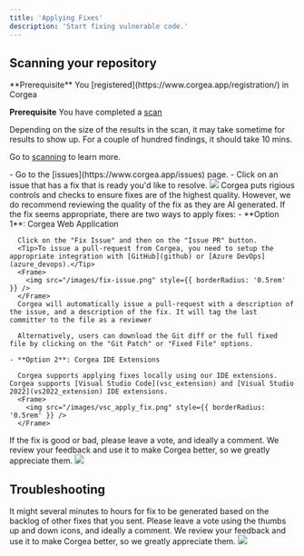 ```yaml
---
title: 'Applying Fixes'
description: 'Start fixing vulnerable code.'
---
```



## Scanning your repository

<Info>
  **Prerequisite** You [registered](https://www.corgea.app/registration/) in Corgea

  **Prerequisite** You have completed a [scan](scanning)
</Info>

  Depending on the size of the results in the scan, it may take sometime for results to show up. For a couple of hundred findings, it should take 10 mins. 

  Go to [scanning](scanning) to learn more.

<Steps>
  <Step title="Select an Issue">
    - Go to the [issues](https://www.corgea.app/issues) page.
    - Click on an issue that has a fix that is ready you'd like to resolve.
    <Frame>
      <img src="/images/fix-status.png" style={{ borderRadius: '0.5rem' }} />
    </Frame>
  </Step>
  <Step title="Review the fix">
    Corgea puts rigious controls and checks to ensure fixes are of the highest quality. However, we do recommend reviewing the quality of the fix as they are AI generated.
  </Step>
  <Step title="Apply the fix">
    If the fix seems appropriate, there are two ways to apply fixes:
    - **Option 1**: Corgea Web Application 

      Click on the "Fix Issue" and then on the "Issue PR" button. 
      <Tip>To issue a pull-request from Corgea, you need to setup the appropriate integration with [GitHub](github) or [Azure DevOps](azure_devops).</Tip>
      <Frame>
        <img src="/images/fix-issue.png" style={{ borderRadius: '0.5rem' }} />
      </Frame>
      Corgea will automatically issue a pull-request with a description of the issue, and a description of the fix. It will tag the last committer to the file as a reviewer

      Alternatively, users can download the Git diff or the full fixed file by clicking on the "Git Patch" or "Fixed File" options.
    
    - **Option 2**: Corgea IDE Extensions

      Corgea supports applying fixes locally using our IDE extensions. Corgea supports [Visual Studio Code](vsc_extension) and [Visual Studio 2022](vs2022_extension) IDE extensions.
      <Frame>
        <img src="/images/vsc_apply_fix.png" style={{ borderRadius: '0.5rem' }} />
      </Frame>

  </Step>
  <Step title="Optionally: Vote on the fix">
    If the fix is good or bad, please leave a vote, and ideally a comment. We review your feedback and use it to make Corgea better, so we greatly appreciate them. 
    <Frame>
      <img src="/images/fix-feedback.png" style={{ borderRadius: '0.5rem' }} />
    </Frame>

  </Step>
</Steps>

## Troubleshooting

<AccordionGroup>
  <Accordion title="No Fix Generated">
    It might several minutes to hours for fix to be generated based on the backlog of other fixes that you sent. 
  </Accordion>
  <Accordion title="I don't like the fix generated">
    Please leave a vote using the thumbs up and down icons, and ideally a comment. We review your feedback and use it to make Corgea better, so we greatly appreciate them. 
    <Frame>
      <img src="/images/fix-feedback.png" style={{ borderRadius: '0.5rem' }} />
    </Frame>
  </Accordion>
</AccordionGroup>





